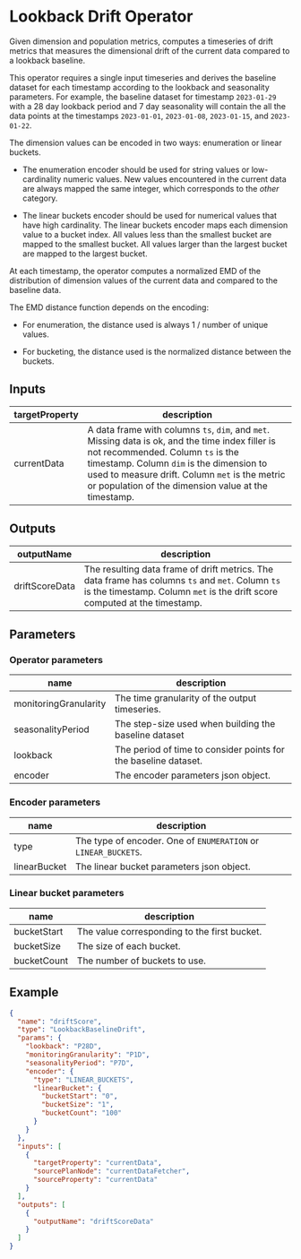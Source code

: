 # Lookback Drift Operator

Given dimension and population metrics, computes a timeseries of drift metrics that measures the dimensional drift of the current data compared to a lookback baseline.

This operator requires a single input timeseries and derives the baseline dataset for each timestamp according to the lookback and seasonality parameters. For example, the baseline dataset for timestamp `2023-01-29` with a 28 day lookback period and 7 day seasonality will contain the all the data points at the timestamps `2023-01-01`, `2023-01-08`, `2023-01-15`, and `2023-01-22`.

The dimension values can be encoded in two ways: enumeration or linear buckets.

* The enumeration encoder should be used for string values or low-cardinality numeric values. New values encountered in the current data are always mapped the same integer, which corresponds to the _other_ category.

* The linear buckets encoder should be used for numerical values that have high cardinality. The linear buckets encoder maps each dimension value to a bucket index. All values less than the smallest bucket are mapped to the smallest bucket. All values larger than the largest bucket are mapped to the largest bucket.

At each timestamp, the operator computes a normalized EMD of the distribution of dimension values of the current data and compared to the baseline data.

The EMD distance function depends on the encoding:

* For enumeration, the distance used is always 1 / number of unique values.

* For bucketing, the distance used is the normalized distance between the buckets.


## Inputs

| targetProperty | description                                                                                                                                                                                                                                                                                 |
|----------------|---------------------------------------------------------------------------------------------------------------------------------------------------------------------------------------------------------------------------------------------------------------------------------------------|
| currentData    | A data frame with columns `ts`, `dim`, and `met`. Missing data is ok, and the time index filler is not recommended. Column `ts` is the timestamp. Column `dim` is the dimension to used to measure drift. Column `met` is the metric or population of the dimension value at the timestamp. |


## Outputs

| outputName     | description                                                                                                                                                                    |
|----------------|--------------------------------------------------------------------------------------------------------------------------------------------------------------------------------|
| driftScoreData | The resulting data frame of drift metrics. The data frame has columns `ts` and `met`. Column `ts` is the timestamp. Column `met` is the drift score computed at the timestamp. |


## Parameters

### Operator parameters

| name                  | description                                                     |
|-----------------------|-----------------------------------------------------------------|
| monitoringGranularity | The time granularity of the output timeseries.                  |
| seasonalityPeriod     | The step-size used when building the baseline dataset           |
| lookback              | The period of time to consider points for the baseline dataset. |
| encoder               | The encoder parameters json object.                             |


### Encoder parameters

| name         | description                                                    |
|--------------|----------------------------------------------------------------|
| type         | The type of encoder. One of `ENUMERATION` or `LINEAR_BUCKETS`. |
| linearBucket | The linear bucket parameters json object.                      |


### Linear bucket parameters

| name        | description                                  |
|-------------|----------------------------------------------|
| bucketStart | The value corresponding to the first bucket. |
| bucketSize  | The size of each bucket.                     |
| bucketCount | The number of buckets to use.                |


## Example

```json
{
  "name": "driftScore",
  "type": "LookbackBaselineDrift",
  "params": {
    "lookback": "P28D",
    "monitoringGranularity": "P1D",
    "seasonalityPeriod": "P7D",
    "encoder": {
      "type": "LINEAR_BUCKETS",
      "linearBucket": {
        "bucketStart": "0",
        "bucketSize": "1",
        "bucketCount": "100"
      }
    }
  },
  "inputs": [
    {
      "targetProperty": "currentData",
      "sourcePlanNode": "currentDataFetcher",
      "sourceProperty": "currentData"
    }
  ],
  "outputs": [
    {
      "outputName": "driftScoreData"
    }
  ]
}
```

